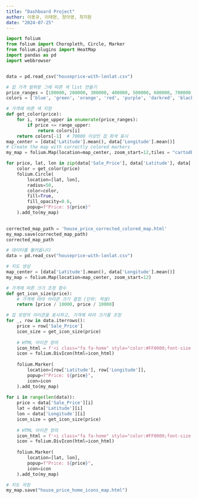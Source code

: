 ```yaml
---
title: "Dashboard Project"
author: 이용규, 이태현, 정아영, 최지원
date: "2024-07-25"
---
```


```python
import folium
from folium import Choropleth, Circle, Marker
from folium.plugins import HeatMap
import pandas as pd
import webbrowser


data = pd.read_csv("houseprice-with-lonlat.csv")

# 집 가격 범위랑 그에 따른 색 list 만들기 
price_ranges = [100000, 200000, 300000, 400000, 500000, 600000, 700000, float('inf')]
colors = ['blue', 'green', 'orange', 'red', 'purple', 'darkred', 'black', 'grey']

# 가격에 따른 색 지정 
def get_color(price):
    for i, range_upper in enumerate(price_ranges):
        if price <= range_upper:
            return colors[i]
    return colors[-1]  # 70000 이상인 집 회색 표시 
map_center = [data['Latitude'].mean(), data['Longitude'].mean()]
# Create the map with correctly colored markers
my_map = folium.Map(location=map_center, zoom_start=12,tiles = "cartodbpositron")

for price, lat, lon in zip(data['Sale_Price'], data['Latitude'], data['Longitude']):
    color = get_color(price)
    folium.Circle(
        location=[lat, lon],
        radius=50,
        color=color,
        fill=True,
        fill_opacity=0.6,
        popup=f"Price: ${price}"
    ).add_to(my_map)
    

corrected_map_path = 'house_price_corrected_colored_map.html'
my_map.save(corrected_map_path)
corrected_map_path
```

```python
# 데이터를 불러옵니다
data = pd.read_csv("houseprice-with-lonlat.csv")

# 지도 생성
map_center = [data['Latitude'].mean(), data['Longitude'].mean()]
my_map = folium.Map(location=map_center, zoom_start=12)

# 가격에 따른 크기 조정 함수
def get_icon_size(price):
    # 가격에 따라 아이콘 크기 결정 (단위: 픽셀)
    return [price / 10000, price / 10000]

# 집 모양의 아이콘을 표시하고, 가격에 따라 크기를 조정
for _, row in data.iterrows():
    price = row['Sale_Price']
    icon_size = get_icon_size(price)
    
    # HTML 아이콘 정의
    icon_html = f'<i class="fa fa-home" style="color:#FF0000;font-size:{icon_size[0]}px;"></i>'
    icon = folium.DivIcon(html=icon_html)
    
    folium.Marker(
        location=[row['Latitude'], row['Longitude']],
        popup=f"Price: ${price}",
        icon=icon
    ).add_to(my_map)
    
for i in range(len(data)):
    price = data['Sale_Price'][i]
    lat = data['Latitude'][i]
    lon = data['Longitude'][i]
    icon_size = get_icon_size(price)
    
    # HTML 아이콘 정의
    icon_html = f'<i class="fa fa-home" style="color:#FF0000;font-size:{icon_size[0]}px;"></i>'
    icon = folium.DivIcon(html=icon_html)
    
    folium.Marker(
        location=[lat, lon],
        popup=f"Price: ${price}",
        icon=icon
    ).add_to(my_map)

# 지도 저장
my_map.save("house_price_home_icons_map.html")
```


```python

```

